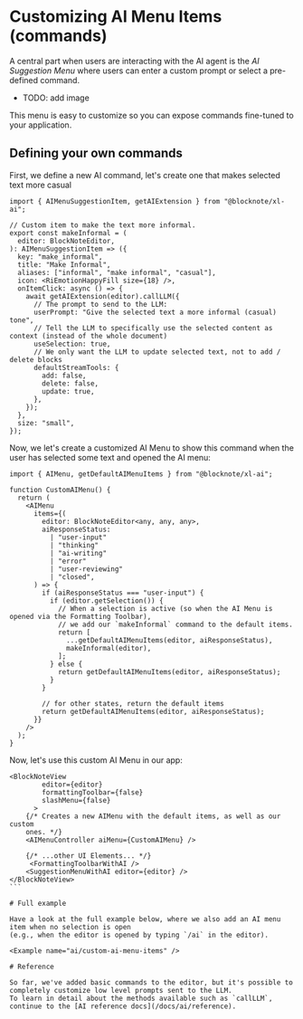 # Customizing AI Menu Items (commands)

A central part when users are interacting with the AI agent is the _AI Suggestion Menu_ where users can enter a custom prompt or select a pre-defined command.

- TODO: add image

This menu is easy to customize so you can expose commands fine-tuned to your application.

## Defining your own commands

First, we define a new AI command, let's create one that makes selected text more casual

```tsx
import { AIMenuSuggestionItem, getAIExtension } from "@blocknote/xl-ai";

// Custom item to make the text more informal.
export const makeInformal = (
  editor: BlockNoteEditor,
): AIMenuSuggestionItem => ({
  key: "make_informal",
  title: "Make Informal",
  aliases: ["informal", "make informal", "casual"],
  icon: <RiEmotionHappyFill size={18} />,
  onItemClick: async () => {
    await getAIExtension(editor).callLLM({
      // The prompt to send to the LLM:
      userPrompt: "Give the selected text a more informal (casual) tone",
      // Tell the LLM to specifically use the selected content as context (instead of the whole document)
      useSelection: true,
      // We only want the LLM to update selected text, not to add / delete blocks
      defaultStreamTools: {
        add: false,
        delete: false,
        update: true,
      },
    });
  },
  size: "small",
});
```

Now, we let's create a customized AI Menu to show this command when the user has selected some text and opened the AI menu:

```tsx
import { AIMenu, getDefaultAIMenuItems } from "@blocknote/xl-ai";

function CustomAIMenu() {
  return (
    <AIMenu
      items={(
        editor: BlockNoteEditor<any, any, any>,
        aiResponseStatus:
          | "user-input"
          | "thinking"
          | "ai-writing"
          | "error"
          | "user-reviewing"
          | "closed",
      ) => {
        if (aiResponseStatus === "user-input") {
          if (editor.getSelection()) {
            // When a selection is active (so when the AI Menu is opened via the Formatting Toolbar),
            // we add our `makeInformal` command to the default items.
            return [
              ...getDefaultAIMenuItems(editor, aiResponseStatus),
              makeInformal(editor),
            ];
          } else {
            return getDefaultAIMenuItems(editor, aiResponseStatus);
          }
        }

        // for other states, return the default items
        return getDefaultAIMenuItems(editor, aiResponseStatus);
      }}
    />
  );
}
```

Now, let's use this custom AI Menu in our app:

````tsx
<BlockNoteView
        editor={editor}
        formattingToolbar={false}
        slashMenu={false}
      >
    {/* Creates a new AIMenu with the default items, as well as our custom
    ones. */}
    <AIMenuController aiMenu={CustomAIMenu} />

    {/* ...other UI Elements... */}
     <FormattingToolbarWithAI />
    <SuggestionMenuWithAI editor={editor} />
</BlockNoteView>
```

# Full example

Have a look at the full example below, where we also add an AI menu item when no selection is open
(e.g., when the editor is opened by typing `/ai` in the editor).

<Example name="ai/custom-ai-menu-items" />

# Reference

So far, we've added basic commands to the editor, but it's possible to completely customize low level prompts sent to the LLM.
To learn in detail about the methods available such as `callLLM`, continue to the [AI reference docs](/docs/ai/reference).

````

